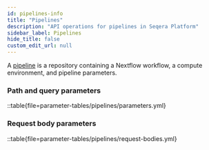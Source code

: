 ```yaml
---
id: pipelines-info
title: "Pipelines"
description: "API operations for pipelines in Seqera Platform"
sidebar_label: Pipelines
hide_title: false
custom_edit_url: null
---
```



A [pipeline](https://docs.seqera.io/platform-cloud/launch/launchpad) is a repository containing a Nextflow workflow, a compute environment, and pipeline parameters.

### Path and query parameters 

::table{file=parameter-tables/pipelines/parameters.yml}

### Request body parameters 

::table{file=parameter-tables/pipelines/request-bodies.yml}